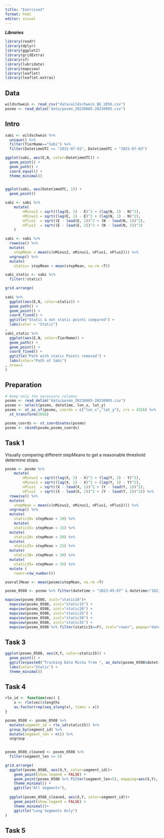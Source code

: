 ```yaml
---
title: "Exercise3"
format: html
editor: visual
---
```


***Libraries***

```r
library(readr)
library(dplyr)
library(ggplot2)
library(gridExtra)
library(sf)
library(lubridate)
library(mapview)
library(leaflet)
library(leaflet.extras)
```

## Data

```r
wildschwein <- read_csv("data/wildschwein_BE_2056.csv")
posmo <- read_delim("data/posmo_20230605-20230905.csv")

```

## Intro

```r
sabi <- wildschwein %>% 
  unique() %>%
  filter(TierName=="Sabi") %>%
  filter(DatetimeUTC >= "2015-07-01", DatetimeUTC < "2015-07-03") 
```

```r
ggplot(sabi, aes(E,N, color=DatetimeUTC)) +
  geom_point() +
  geom_path() +
  coord_equal() +
  theme_minimal()
  
```

```r
ggplot(sabi, aes(DatetimeUTC, 1)) +
  geom_point()
```

```r

sabi <- sabi %>%
    mutate(
        nMinus2 = sqrt((lag(E, 2) - E)^2 + (lag(N, 2) - N)^2), 
        nMinus1 = sqrt((lag(E, 1) - E)^2 + (lag(N, 1) - N)^2), 
        nPlus1  = sqrt((E - lead(E, 1))^2 + (N - lead(N, 1))^2), 
        nPlus2  = sqrt((E - lead(E, 2))^2 + (N - lead(N, 2))^2)
    )

sabi <- sabi %>%
  rowwise() %>%
  mutate(
    stepMean = mean(c(nMinus2, nMinus1, nPlus1, nPlus2))) %>%
  ungroup() %>%
  mutate(
    static= stepMean < mean(stepMean, na.rm =T))

sabi_static <- sabi %>%
  filter(!static)
```

```r
grid.arrange(
  
sabi %>%
  ggplot(aes(E,N, color=static)) +
  geom_path() +
  geom_point() +
  coord_fixed() +
  ggtitle("Static & not static points compared") +
  labs(color = "Static") 
,
sabi_static %>%
  ggplot(aes(E,N, color=TierName)) +
  geom_path() +
  geom_point() +
  coord_fixed() +
  ggtitle("Path with static Points removed") +
  labs(color="Path of Sabi")
, nrow=1
)

```

## Preparation

```r
# Keep only the necessary columns
posmo <- read_delim("data/posmo_20230605-20230905.csv")
posmo <- select(posmo, datetime, lon_x, lat_y)
posmo <- st_as_sf(posmo, coords = c("lon_x","lat_y"), crs = 4326) %>%
  st_transform(2056)

posmo_coords <- st_coordinates(posmo)
posmo <- cbind(posmo,posmo_coords)
```

## Task 1

Visually comparing different stepMeans to get a reasonable threshold determine stops.

```r
posmo <- posmo %>%
    mutate(
        nMinus2 = sqrt((lag(X, 2) - X)^2 + (lag(Y, 2) - Y)^2), 
        nMinus1 = sqrt((lag(X, 1) - X)^2 + (lag(Y, 1) - Y)^2), 
        nPlus1  = sqrt((X - lead(X, 1))^2 + (Y - lead(Y, 1))^2), 
        nPlus2  = sqrt((X - lead(X, 2))^2 + (Y - lead(Y, 2))^2)) %>%
  rowwise() %>%
  mutate(
    stepMean = mean(c(nMinus2, nMinus1, nPlus1, nPlus2))) %>%
  ungroup() %>%
  mutate(
    static10= stepMean < 10) %>%
    mutate(
    static15= stepMean < 15) %>%
  mutate(
    static20= stepMean < 20) %>%
  mutate(
    static25= stepMean < 25) %>%
  mutate(
    static30= stepMean < 30) %>%
  mutate(
    static35= stepMean < 35) %>%
  mutate (
    rownr=row_number())

overallMean <- mean(posmo$stepMean, na.rm =T)

posmo_0508 <- posmo %>% filter(datetime > "2023-05-07" & datetime<"2023-05-09")

mapview(posmo_0508, zcol="static10")+
  mapview(posmo_0508, zcol="static15") +
  mapview(posmo_0508, zcol="static20") +
  mapview(posmo_0508, zcol="static25") +
  mapview(posmo_0508, zcol="static30") +
  mapview(posmo_0508, zcol="static35") +
  mapview(posmo_0508 %>% filter(static15==F), zcol="rownr", popup="datetime")

```

## Task 3

```r
ggplot(posmo_0508, aes(X,Y, color=static15)) +
  geom_point() +
  ggtitle(paste0("Tracking Data Micha from ", as_date(posmo_0508$datetime[1]))) +
  labs(color="Static") +
  theme_minimal()
```

## Task 4

```r
rle_id <- function(vec) {
    x <- rle(vec)$lengths
    as.factor(rep(seq_along(x), times = x))
}

posmo_0508 <- posmo_0508 %>%
  mutate(segment_id = rle_id(static15)) %>%
  group_by(segment_id) %>%
  mutate(segment_len = n()) %>%
  ungroup
  
```

```r
posmo_0508_cleaned <- posmo_0508 %>%
  filter(segment_len >= 5)

grid.arrange(
  ggplot(posmo_0508, aes(X,Y, color=segment_id))+
    geom_point(show.legend = FALSE) +
    geom_point(posmo_0508 %>% filter(segment_len<5), mapping=aes(X,Y), color="black") +
    theme_minimal() +
    ggtitle("All Segments"),
  
  ggplot(posmo_0508_cleaned, aes(X,Y, color=segment_id))+
    geom_point(show.legend = FALSE) +
    theme_minimal()+
    ggtitle("Long Segments Only")
)
```

## Task 5
